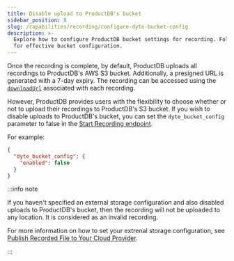 ```yaml
---
title: Disable upload to ProductDB's bucket
sidebar_position: 8
slug: /capabilities/recording/configure-dyte-bucket-config
description: >-
  Explore how to configure ProductDB bucket settings for recording. Follow our guide
  for effective bucket configuration.
---
```


Once the recording is complete, by default, ProductDB uploads all recordings to ProductDB's AWS S3 bucket. Additionally, a presigned URL is generated with a 7-day expiry. The recording can be accessed using the [`downloadUrl`](/api/?v=v2#/operations/start_recording) associated with each recording.

However, ProductDB provides users with the flexibility to choose whether or not to upload their recordings to ProductDB's S3 bucket. If you wish to disable uploads to ProductDB's bucket, you can set the `dyte_bucket_config` parameter to false in the [Start Recording endpoint](/api/?v=v2#/operations/start_recording).

For example:

```json
{
  "dyte_bucket_config": {
    "enabled": false
  }
}
```

:::info note

If you haven't specified an external storage configuration and also disabled uploads to ProductDB's bucket, then the recording will not be uploaded to any location. It is considered as an invalid recording.

For more information on how to set your extrenal storage configuration, see [Publish Recorded File to Your Cloud Provider](/guides/capabilities/recording/custom-cloud-storage).

:::

<head>
  <title>Manage ProductDB's Default Recording Upload Settings Guide</title>
  <meta name="description" content="Explore how to configure ProductDB bucket settings for recording. Follow our guide for effective bucket configuration."/>
</head>
